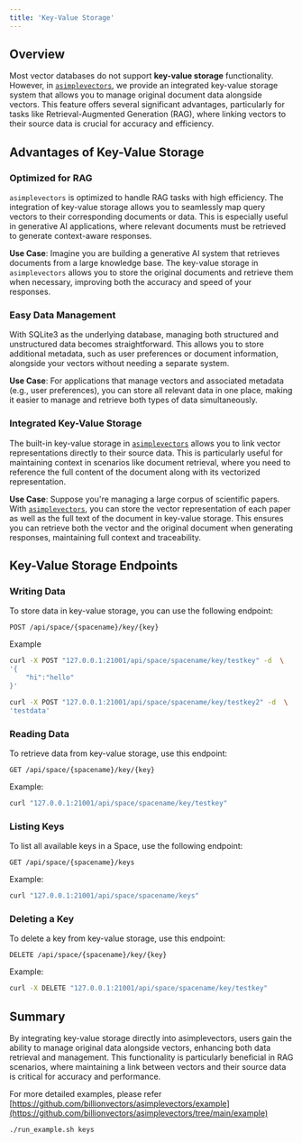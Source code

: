 ```yaml
---
title: 'Key-Value Storage'
---
```


## Overview

Most vector databases do not support **key-value storage** functionality. However, in [`asimplevectors`](https://github.com/billionvectors/asimplevectors), we provide an integrated key-value storage system that allows you to manage original document data alongside vectors. This feature offers several significant advantages, particularly for tasks like Retrieval-Augmented Generation (RAG), where linking vectors to their source data is crucial for accuracy and efficiency.

## Advantages of Key-Value Storage

### Optimized for RAG

`asimplevectors` is optimized to handle RAG tasks with high efficiency. The integration of key-value storage allows you to seamlessly map query vectors to their corresponding documents or data. This is especially useful in generative AI applications, where relevant documents must be retrieved to generate context-aware responses.

**Use Case**: Imagine you are building a generative AI system that retrieves documents from a large knowledge base. The key-value storage in `asimplevectors` allows you to store the original documents and retrieve them when necessary, improving both the accuracy and speed of your responses.

### Easy Data Management

With SQLite3 as the underlying database, managing both structured and unstructured data becomes straightforward. This allows you to store additional metadata, such as user preferences or document information, alongside your vectors without needing a separate system.

**Use Case**: For applications that manage vectors and associated metadata (e.g., user preferences), you can store all relevant data in one place, making it easier to manage and retrieve both types of data simultaneously.

### Integrated Key-Value Storage

The built-in key-value storage in [`asimplevectors`](https://github.com/billionvectors/asimplevectors) allows you to link vector representations directly to their source data. This is particularly useful for maintaining context in scenarios like document retrieval, where you need to reference the full content of the document along with its vectorized representation.

**Use Case**: Suppose you're managing a large corpus of scientific papers. With [`asimplevectors`](https://github.com/billionvectors/asimplevectors), you can store the vector representation of each paper as well as the full text of the document in key-value storage. This ensures you can retrieve both the vector and the original document when generating responses, maintaining full context and traceability.

## Key-Value Storage Endpoints

### Writing Data

To store data in key-value storage, you can use the following endpoint:
```
POST /api/space/{spacename}/key/{key}
```
Example
```bash
curl -X POST "127.0.0.1:21001/api/space/spacename/key/testkey" -d  \
'{
    "hi":"hello"
}'

curl -X POST "127.0.0.1:21001/api/space/spacename/key/testkey2" -d  \
'testdata'
```
### Reading Data

To retrieve data from key-value storage, use this endpoint:
```
GET /api/space/{spacename}/key/{key}
```
Example:
```bash
curl "127.0.0.1:21001/api/space/spacename/key/testkey"
```

### Listing Keys

To list all available keys in a Space, use the following endpoint:
```
GET /api/space/{spacename}/keys
```
Example:
```bash
curl "127.0.0.1:21001/api/space/spacename/keys"
```

### Deleting a Key

To delete a key from key-value storage, use this endpoint:

```
DELETE /api/space/{spacename}/key/{key}
```
Example:
```bash
curl -X DELETE "127.0.0.1:21001/api/space/spacename/key/testkey"
```

## Summary
By integrating key-value storage directly into asimplevectors, users gain the ability to manage original data alongside vectors, enhancing both data retrieval and management. This functionality is particularly beneficial in RAG scenarios, where maintaining a link between vectors and their source data is critical for accuracy and performance.


For more detailed examples, please refer [https://github.com/billionvectors/asimplevectors/example](https://github.com/billionvectors/asimplevectors/tree/main/example)

```bash
./run_example.sh keys
```
